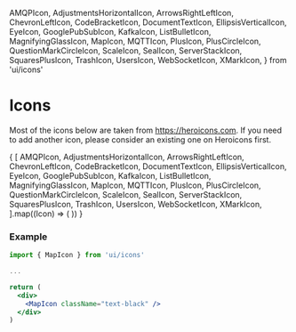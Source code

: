   AMQPIcon,
  AdjustmentsHorizontalIcon,
  ArrowsRightLeftIcon,
  ChevronLeftIcon,
  CodeBracketIcon,
  DocumentTextIcon,
  EllipsisVerticalIcon,
  EyeIcon,
  GooglePubSubIcon,
  KafkaIcon,
  ListBulletIcon,
  MagnifyingGlassIcon,
  MapIcon,
  MQTTIcon,
  PlusIcon,
  PlusCircleIcon,
  QuestionMarkCircleIcon,
  ScaleIcon,
  SealIcon,
  ServerStackIcon,
  SquaresPlusIcon,
  TrashIcon,
  UsersIcon,
  WebSocketIcon,
  XMarkIcon,
} from 'ui/icons'

<Meta 
    title="Design Tokens/Icons"
/>


# Icons

Most of the icons below are taken from https://heroicons.com. If you need to add another icon, please consider an existing one on Heroicons first.

<IconGallery>
  {
    [
      AMQPIcon,
      AdjustmentsHorizontalIcon,
      ArrowsRightLeftIcon,
      ChevronLeftIcon,
      CodeBracketIcon,
      DocumentTextIcon,
      EllipsisVerticalIcon,
      EyeIcon,
      GooglePubSubIcon,
      KafkaIcon,
      ListBulletIcon,
      MagnifyingGlassIcon,
      MapIcon,
      MQTTIcon,
      PlusIcon,
      PlusCircleIcon,
      QuestionMarkCircleIcon,
      ScaleIcon,
      SealIcon,
      ServerStackIcon,
      SquaresPlusIcon,
      TrashIcon,
      UsersIcon,
      WebSocketIcon,
      XMarkIcon,
    ].map((Icon) => (
      <IconItem name={Icon.displayName || Icon.render.name}>
        <Icon />
      </IconItem>
    ))
  }
</IconGallery>

### Example

```jsx
import { MapIcon } from 'ui/icons'

...

return (
  <div>
    <MapIcon className="text-black" />
  </div>
)
```